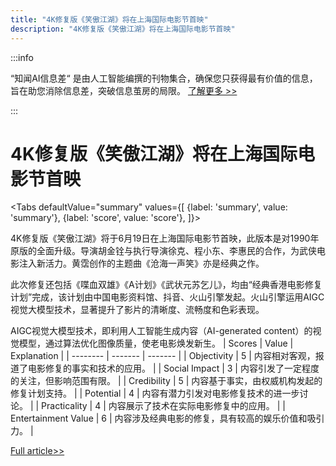```yaml
---
title: "4K修复版《笑傲江湖》将在上海国际电影节首映"
description: "4K修复版《笑傲江湖》将在上海国际电影节首映"
---
```



:::info

“知闻AI信息差“ 是由人工智能编撰的刊物集合，确保您只获得最有价值的信息，旨在助您消除信息差，突破信息茧房的局限。  [了解更多 >>](/)

:::

# 4K修复版《笑傲江湖》将在上海国际电影节首映


<Tabs
	defaultValue="summary"
	values={[
	{label: 'summary', value: 'summary'},
	{label: 'score', value: 'score'},
]}>
<TabItem value="summary">


4K修复版《笑傲江湖》将于6月19日在上海国际电影节首映，此版本是对1990年原版的全面升级。导演胡金铨与执行导演徐克、程小东、李惠民的合作，为武侠电影注入新活力。黄霑创作的主题曲《沧海一声笑》亦是经典之作。

此次修复还包括《喋血双雄》《A计划》《武状元苏乞儿》，均由“经典香港电影修复计划”完成，该计划由中国电影资料馆、抖音、火山引擎发起。火山引擎运用AIGC视觉大模型技术，显著提升了影片的清晰度、流畅度和色彩表现。

AIGC视觉大模型技术，即利用人工智能生成内容（AI-generated content）的视觉模型，通过算法优化图像质量，使老电影焕发新生。
</TabItem>
<TabItem value="score">
	| Scores     | Value   | Explanation |
	| -------- | ------- | ------- |
	| Objectivity  | 5    | 内容相对客观，报道了电影修复的事实和技术的应用。    |
	| Social Impact | 3     | 内容引发了一定程度的关注，但影响范围有限。    |
	| Credibility    | 5    | 内容基于事实，由权威机构发起的修复计划支持。    |
	| Potential    | 4    | 内容有潜力引发对电影修复技术的进一步讨论。    |
	| Practicality    | 4    | 内容展示了技术在实际电影修复中的应用。    |
	| Entertainment Value    | 6    | 内容涉及经典电影的修复，具有较高的娱乐价值和吸引力。    |
</TabItem>
</Tabs>

[Full article>>](https://www.cnbeta.com.tw/articles/movie/1433952.htm)
